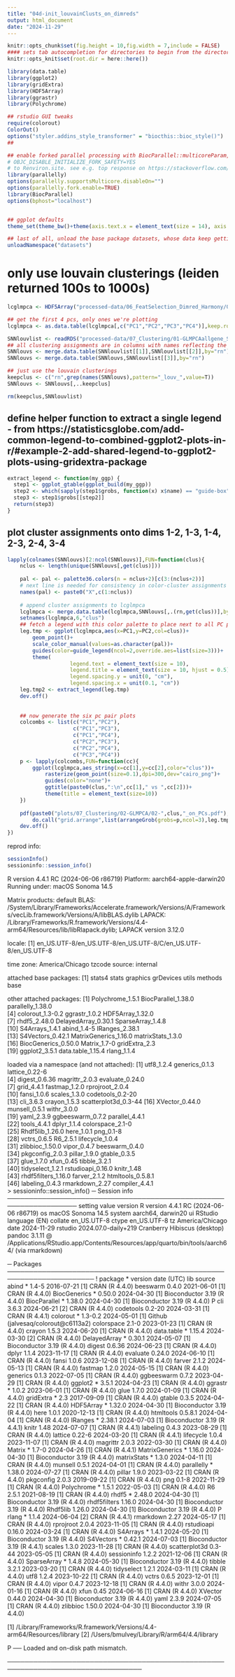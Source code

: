```yaml
---
title: "04d-init_louvainClusts_on_dimreds"
output: html_document
date: "2024-11-29"
---
```


```r
knitr::opts_chunk$set(fig.height = 10,fig.width = 7,include = FALSE)
#### sets tab autocompletion for directories to begin from the directory containing the .Rproj session, instead of the script's directory if different
knitr::opts_knit$set(root.dir = here::here())

library(data.table)
library(ggplot2)
library(gridExtra)
library(HDF5Array)
library(ggrastr)
library(Polychrome)

## rstudio GUI tweaks
require(colorout)
ColorOut()
options("styler.addins_style_transformer" = "biocthis::bioc_style()")
##

## enable forked parallel processing with BiocParallel::multicoreParam, future::, etc. seemed to need this a couple times, but otherwise havent so its here as a preventative measure. part of this is adding the line 
# OBJC_DISABLE_INITIALIZE_FORK_SAFETY=YES
# to Renviron.site. see e.g. top response on https://stackoverflow.com/questions/73638290/python-on-mac-is-it-safe-to-set-objc-disable-initialize-fork-safety-yes-globall 
library(parallelly)
options(parallelly.supportsMulticore.disableOn="")
options(parallelly.fork.enable=TRUE)
library(BiocParallel)
options(bphost="localhost")


## ggplot defaults
theme_set(theme_bw()+theme(axis.text.x = element_text(size = 14), axis.title.x = element_text(size = 16), axis.text.y = element_text(size = 14), axis.title.y = element_text(size =16), plot.title = element_text(size = 20,hjust=0.5), strip.text = element_text(size=18), legend.text = element_text(size=10), legend.title = element_text(size=11,hjust=0.5)))

## last of all, unload the base package datasets, whose data keep getting in the way of autocompletions (e.g., Theoph is priortized over TRUE)
unloadNamespace("datasets")
```

# only use louvain clusterings (leiden returned 100s to 1000s)
```r
lcglmpca <- HDF5Array("processed-data/06_FeatSelection_Dimred_Harmony/03b_lffLC_noEdges_noLocOutliers_remainder1pctileUMIorGene-removed_allgeneGLMPCA.h5",name="GLM-PCA")

## get the first 4 pcs, only ones we're plotting
lcglmpca <- as.data.table(lcglmpca[,c("PC1","PC2","PC3","PC4")],keep.rownames=T)

SNNlouvlist <- readRDS("processed-data/07_Clustering/01-GLMPCAallgene_SNN10-15-20_leidenAndLouvain_res05-1-2.RDS")
## all clustering assignments are in columns with names reflecting the clustering method, SNN k value, and resolution parameter. each list entry is the results for one SNN k value so we can merge the columns into one big table for simplicity here.
SNNlouvs <- merge.data.table(SNNlouvlist[[1]],SNNlouvlist[[2]],by="rn")
SNNlouvs <- merge.data.table(SNNlouvs,SNNlouvlist[[3]],by="rn")

## just use the louvain clusterings
keepclus <- c("rn",grep(names(SNNlouvs),pattern="_louv_",value=T))
SNNlouvs <- SNNlouvs[,..keepclus]

rm(keepclus,SNNlouvlist)
```

## define helper function to extract a single legend - from https://statisticsglobe.com/add-common-legend-to-combined-ggplot2-plots-in-r/#example-2-add-shared-legend-to-ggplot2-plots-using-gridextra-package 
```r
extract_legend <- function(my_ggp) {
  step1 <- ggplot_gtable(ggplot_build(my_ggp))
  step2 <- which(sapply(step1$grobs, function(x) x$name) == "guide-box")
  step3 <- step1$grobs[[step2]]
  return(step3)
}
```

## plot cluster assignments onto dims 1-2, 1-3, 1-4, 2-3, 2-4, 3-4
```r
lapply(colnames(SNNlouvs)[2:ncol(SNNlouvs)],FUN=function(clus){
    nclus <- length(unique(SNNlouvs[,get(clus)]))
    
    pal <- pal <- palette36.colors(n = nclus+2)[c(3:(nclus+2))]
    # next line is needed for consistency in color-cluster assignments between libdspatial and the generated legend below
    names(pal) <- paste0("X",c(1:nclus))
    
    # append cluster assignments to lcglmpca
    lcglmpca <- merge.data.table(lcglmpca,SNNlouvs[,.(rn,get(clus))],by="rn")
    setnames(lcglmpca,6,"clus")
    ## fetch a legend with this color palette to place next to all PC plots
    leg.tmp <- ggplot(lcglmpca,aes(x=PC1,y=PC2,col=clus))+
        geom_point()+
        scale_color_manual(values=as.character(pal))+
        guides(color=guide_legend(ncol=2,override.aes=list(size=3)))+
        theme(
                    legend.text = element_text(size = 10),
                    legend.title = element_text(size = 10, hjust = 0.5),
                    legend.spacing.y = unit(0, "cm"),
                    legend.spacing.x = unit(0.1, "cm"))
    leg.tmp2 <- extract_legend(leg.tmp)
    dev.off()
    
    
    ## now generate the six pc pair plots
    colcombs <- list(c("PC1","PC2"),
                     c("PC1","PC3"),
                     c("PC1","PC4"),
                     c("PC2","PC3"),
                     c("PC2","PC4"),
                     c("PC3","PC4"))
    p <- lapply(colcombs,FUN=function(cc){
        ggplot(lcglmpca,aes_string(x=cc[1],y=cc[2],color="clus"))+
            rasterize(geom_point(size=0.1),dpi=300,dev="cairo_png")+
            guides(color="none")+
            ggtitle(paste0(clus,":\n",cc[1]," vs ",cc[2]))+
            theme(title = element_text(size=10))
    })
    
    pdf(paste0("plots/07_Clustering/02-GLMPCA/02-",clus,"_on_PCs.pdf"),height=13,width=21)
        do.call("grid.arrange",list(arrangeGrob(grobs=p,ncol=3),leg.tmp2,ncol=2,widths=c(19,2)))
    dev.off()
})

```

reprod info:
```r
sessionInfo()
sessioninfo::session_info()
```
R version 4.4.1 RC (2024-06-06 r86719)
Platform: aarch64-apple-darwin20
Running under: macOS Sonoma 14.5

Matrix products: default
BLAS:   /System/Library/Frameworks/Accelerate.framework/Versions/A/Frameworks/vecLib.framework/Versions/A/libBLAS.dylib 
LAPACK: /Library/Frameworks/R.framework/Versions/4.4-arm64/Resources/lib/libRlapack.dylib;  LAPACK version 3.12.0

locale:
[1] en_US.UTF-8/en_US.UTF-8/en_US.UTF-8/C/en_US.UTF-8/en_US.UTF-8

time zone: America/Chicago
tzcode source: internal

attached base packages:
[1] stats4    stats     graphics  grDevices utils     methods   base     

other attached packages:
 [1] Polychrome_1.5.1      BiocParallel_1.38.0   parallelly_1.38.0    
 [4] colorout_1.3-0.2      ggrastr_1.0.2         HDF5Array_1.32.0     
 [7] rhdf5_2.48.0          DelayedArray_0.30.1   SparseArray_1.4.8    
[10] S4Arrays_1.4.1        abind_1.4-5           IRanges_2.38.1       
[13] S4Vectors_0.42.1      MatrixGenerics_1.16.0 matrixStats_1.3.0    
[16] BiocGenerics_0.50.0   Matrix_1.7-0          gridExtra_2.3        
[19] ggplot2_3.5.1         data.table_1.15.4     rlang_1.1.4          

loaded via a namespace (and not attached):
 [1] utf8_1.2.4           generics_0.1.3       lattice_0.22-6      
 [4] digest_0.6.36        magrittr_2.0.3       evaluate_0.24.0     
 [7] grid_4.4.1           fastmap_1.2.0        rprojroot_2.0.4     
[10] fansi_1.0.6          scales_1.3.0         codetools_0.2-20    
[13] cli_3.6.3            crayon_1.5.3         scatterplot3d_0.3-44
[16] XVector_0.44.0       munsell_0.5.1        withr_3.0.0         
[19] yaml_2.3.9           ggbeeswarm_0.7.2     parallel_4.4.1      
[22] tools_4.4.1          dplyr_1.1.4          colorspace_2.1-0    
[25] Rhdf5lib_1.26.0      here_1.0.1           png_0.1-8           
[28] vctrs_0.6.5          R6_2.5.1             lifecycle_1.0.4     
[31] zlibbioc_1.50.0      vipor_0.4.7          beeswarm_0.4.0      
[34] pkgconfig_2.0.3      pillar_1.9.0         gtable_0.3.5        
[37] glue_1.7.0           xfun_0.45            tibble_3.2.1        
[40] tidyselect_1.2.1     rstudioapi_0.16.0    knitr_1.48          
[43] rhdf5filters_1.16.0  farver_2.1.2         htmltools_0.5.8.1   
[46] labeling_0.4.3       rmarkdown_2.27       compiler_4.4.1      
> sessioninfo::session_info()
─ Session info ──────────────────────────────────────────────────────────────────
 setting  value
 version  R version 4.4.1 RC (2024-06-06 r86719)
 os       macOS Sonoma 14.5
 system   aarch64, darwin20
 ui       RStudio
 language (EN)
 collate  en_US.UTF-8
 ctype    en_US.UTF-8
 tz       America/Chicago
 date     2024-11-29
 rstudio  2024.07.0-daily+219 Cranberry Hibiscus (desktop)
 pandoc   3.1.11 @ /Applications/RStudio.app/Contents/Resources/app/quarto/bin/tools/aarch64/ (via rmarkdown)

─ Packages ──────────────────────────────────────────────────────────────────────
 ! package        * version date (UTC) lib source
   abind          * 1.4-5   2016-07-21 [1] CRAN (R 4.4.0)
   beeswarm         0.4.0   2021-06-01 [1] CRAN (R 4.4.0)
   BiocGenerics   * 0.50.0  2024-04-30 [1] Bioconductor 3.19 (R 4.4.0)
   BiocParallel   * 1.38.0  2024-04-30 [1] Bioconductor 3.19 (R 4.4.0)
 P cli              3.6.3   2024-06-21 [2] CRAN (R 4.4.0)
   codetools        0.2-20  2024-03-31 [1] CRAN (R 4.4.1)
   colorout       * 1.3-0.2 2024-05-01 [1] Github (jalvesaq/colorout@c6113a2)
   colorspace       2.1-0   2023-01-23 [1] CRAN (R 4.4.0)
   crayon           1.5.3   2024-06-20 [1] CRAN (R 4.4.0)
   data.table     * 1.15.4  2024-03-30 [2] CRAN (R 4.4.0)
   DelayedArray   * 0.30.1  2024-05-07 [1] Bioconductor 3.19 (R 4.4.0)
   digest           0.6.36  2024-06-23 [1] CRAN (R 4.4.0)
   dplyr            1.1.4   2023-11-17 [1] CRAN (R 4.4.0)
   evaluate         0.24.0  2024-06-10 [1] CRAN (R 4.4.0)
   fansi            1.0.6   2023-12-08 [1] CRAN (R 4.4.0)
   farver           2.1.2   2024-05-13 [1] CRAN (R 4.4.0)
   fastmap          1.2.0   2024-05-15 [1] CRAN (R 4.4.0)
   generics         0.1.3   2022-07-05 [1] CRAN (R 4.4.0)
   ggbeeswarm       0.7.2   2023-04-29 [1] CRAN (R 4.4.0)
   ggplot2        * 3.5.1   2024-04-23 [1] CRAN (R 4.4.0)
   ggrastr        * 1.0.2   2023-06-01 [1] CRAN (R 4.4.0)
   glue             1.7.0   2024-01-09 [1] CRAN (R 4.4.0)
   gridExtra      * 2.3     2017-09-09 [1] CRAN (R 4.4.0)
   gtable           0.3.5   2024-04-22 [1] CRAN (R 4.4.0)
   HDF5Array      * 1.32.0  2024-04-30 [1] Bioconductor 3.19 (R 4.4.0)
   here             1.0.1   2020-12-13 [1] CRAN (R 4.4.0)
   htmltools        0.5.8.1 2024-04-04 [1] CRAN (R 4.4.0)
   IRanges        * 2.38.1  2024-07-03 [1] Bioconductor 3.19 (R 4.4.1)
   knitr            1.48    2024-07-07 [1] CRAN (R 4.4.1)
   labeling         0.4.3   2023-08-29 [1] CRAN (R 4.4.0)
   lattice          0.22-6  2024-03-20 [1] CRAN (R 4.4.1)
   lifecycle        1.0.4   2023-11-07 [1] CRAN (R 4.4.0)
   magrittr         2.0.3   2022-03-30 [1] CRAN (R 4.4.0)
   Matrix         * 1.7-0   2024-04-26 [1] CRAN (R 4.4.1)
   MatrixGenerics * 1.16.0  2024-04-30 [1] Bioconductor 3.19 (R 4.4.0)
   matrixStats    * 1.3.0   2024-04-11 [1] CRAN (R 4.4.0)
   munsell          0.5.1   2024-04-01 [1] CRAN (R 4.4.0)
   parallelly     * 1.38.0  2024-07-27 [1] CRAN (R 4.4.0)
   pillar           1.9.0   2023-03-22 [1] CRAN (R 4.4.0)
   pkgconfig        2.0.3   2019-09-22 [1] CRAN (R 4.4.0)
   png              0.1-8   2022-11-29 [1] CRAN (R 4.4.0)
   Polychrome     * 1.5.1   2022-05-03 [1] CRAN (R 4.4.0)
   R6               2.5.1   2021-08-19 [1] CRAN (R 4.4.0)
   rhdf5          * 2.48.0  2024-04-30 [1] Bioconductor 3.19 (R 4.4.0)
   rhdf5filters     1.16.0  2024-04-30 [1] Bioconductor 3.19 (R 4.4.0)
   Rhdf5lib         1.26.0  2024-04-30 [1] Bioconductor 3.19 (R 4.4.0)
 P rlang          * 1.1.4   2024-06-04 [2] CRAN (R 4.4.1)
   rmarkdown        2.27    2024-05-17 [1] CRAN (R 4.4.0)
   rprojroot        2.0.4   2023-11-05 [1] CRAN (R 4.4.0)
   rstudioapi       0.16.0  2024-03-24 [1] CRAN (R 4.4.0)
   S4Arrays       * 1.4.1   2024-05-20 [1] Bioconductor 3.19 (R 4.4.0)
   S4Vectors      * 0.42.1  2024-07-03 [1] Bioconductor 3.19 (R 4.4.1)
   scales           1.3.0   2023-11-28 [1] CRAN (R 4.4.0)
   scatterplot3d    0.3-44  2023-05-05 [1] CRAN (R 4.4.0)
   sessioninfo      1.2.2   2021-12-06 [1] CRAN (R 4.4.0)
   SparseArray    * 1.4.8   2024-05-30 [1] Bioconductor 3.19 (R 4.4.0)
   tibble           3.2.1   2023-03-20 [1] CRAN (R 4.4.0)
   tidyselect       1.2.1   2024-03-11 [1] CRAN (R 4.4.0)
   utf8             1.2.4   2023-10-22 [1] CRAN (R 4.4.0)
   vctrs            0.6.5   2023-12-01 [1] CRAN (R 4.4.0)
   vipor            0.4.7   2023-12-18 [1] CRAN (R 4.4.0)
   withr            3.0.0   2024-01-16 [1] CRAN (R 4.4.0)
   xfun             0.45    2024-06-16 [1] CRAN (R 4.4.0)
   XVector          0.44.0  2024-04-30 [1] Bioconductor 3.19 (R 4.4.0)
   yaml             2.3.9   2024-07-05 [1] CRAN (R 4.4.0)
   zlibbioc         1.50.0  2024-04-30 [1] Bioconductor 3.19 (R 4.4.0)

 [1] /Library/Frameworks/R.framework/Versions/4.4-arm64/Resources/library
 [2] /Users/bmulvey/Library/R/arm64/4.4/library

 P ── Loaded and on-disk path mismatch.

─────────────────────────────────────────────────────────────────────────────────
